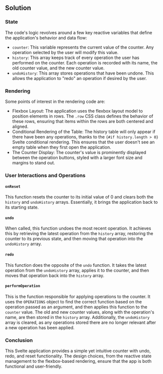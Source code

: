 
## Solution

### State

The code's logic revolves around a few key reactive variables that define the application's behavior and data flow:

- `counter`: This variable represents the current value of the counter. Any operation selected by the user will modify this value.
- `history`: This array keeps track of every operation the user has performed on the counter. Each operation is recorded with its name, the old counter value, and the new counter value.
- `undoHistory`: This array stores operations that have been undone. This allows the application to "redo" an operation if desired by the user.

### Rendering

Some points of interest in the rendering code are:

- Flexbox Layout: The application uses the flexbox layout model to position elements in rows. The `.row` CSS class defines the behavior of these rows, ensuring that items within the rows are both centered and aligned.
- Conditional Rendering of the Table: The history table will only appear if there have been any operations, thanks to the `{#if history.length > 0}` Svelte conditional rendering. This ensures that the user doesn't see an empty table when they first open the application.
- The Counter Display: The counter's value is prominently displayed between the operation buttons, styled with a larger font size and margins to stand out.

### User Interactions and Operations

#### `onReset`

This function resets the counter to its initial value of 0 and clears both the `history` and `undoHistory` arrays. Essentially, it brings the application back to its starting state.

#### `undo`

When called, this function undoes the most recent operation. It achieves this by retrieving the latest operation from the `history` array, restoring the counter to its previous state, and then moving that operation into the `undoHistory` array.

#### `redo`

This function does the opposite of the `undo` function. It takes the latest operation from the `undoHistory` array, applies it to the counter, and then moves that operation back into the `history` array.

#### `performOperation`

This is the function responsible for applying operations to the counter. It uses the `OPERATIONS` object to find the correct function based on the operation passed as an argument, and then applies this function to the `counter` value. The old and new counter values, along with the operation's name, are then stored in the `history` array. Additionally, the `undoHistory` array is cleared, as any operations stored there are no longer relevant after a new operation has been applied.

### Conclusion

This Svelte application provides a simple yet intuitive counter with undo, redo, and reset functionality. The design choices, from the reactive state management to the flexbox-based rendering, ensure that the app is both functional and user-friendly.

<TestCases />
